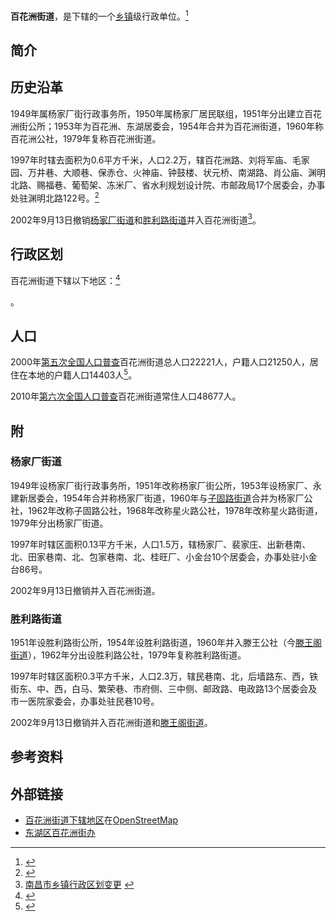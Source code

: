{{中国乡级行政区|36/01/02/004/000
|汉语拼音 = BaiHuaZhouJieDaoBanShiChu
|其他语言 = 
|其他语言名称 = 
|旧称 =
|地名出处 = 以名胜[[百花洲_(南昌)|百花洲]]命名<ref>[http://www.jxqhdm.com/result.aspx?id=36010200011111000004 地名查询]{{Dead link|date=2018年6月 |bot=InternetArchiveBot |fix-attempted=no }}</ref>
|位置图文件名 = 
|位置图描述 = 
|自定义图片=
|建置时间 = 1960
|领导职位 = 
|领导名称 = 
|政府驻地 = 小金台社区70号
|毗邻 = 
|总面积 = 0.4平方公里
|总人口 = 
|户籍人口 = 
|户籍人口年份 = 
|常住人口 = 48677<ref>{{Cite web |url=http://www.nc.gov.cn/zwgk/tjsj/tjgb/qxtj/201107/t20110701_352621.htm |title=南昌市东湖区2010年第六次全国人口普查主要数据公报 |access-date=2014-06-08 |archive-url=https://web.archive.org/web/20140715000946/http://www.nc.gov.cn/zwgk/tjsj/tjgb/qxtj/201107/t20110701_352621.htm |archive-date=2014-07-15 |dead-url=yes }}</ref>
|常住人口年份 = 2010年
|人口密度 = 
|GDP = 
|邮政编码 = 330008
|电话区号 = 791
|官方网站 = 
|网站名称 = 
}}

'''百花洲街道'''，是{{PRC admin/fullname|36/01/02/004/000|3}}下辖的一个[[乡镇|乡镇]]级行政单位。<ref>{{PRC admin/ref sgc|{{PRC admin/parent|36/01/02/004/000}}}}</ref>

== 简介 ==

== 历史沿革 ==
1949年属杨家厂街行政事务所，1950年属杨家厂居民联组，1951年分出建立百花洲街公所；1953年为百花洲、东湖居委会，1954年合并为百花洲街道，1960年称百花洲公社，1979年复称百花洲街道。

1997年时辖去面积为0.6平方千米，人口2.2万，辖百花洲路、刘将军庙、毛家园、万井巷、大顺巷、保赤仓、火神庙、钟鼓楼、状元桥、南湖路、肖公庙、渊明北路、赐福巷、葡萄架、冻米厂、省水利规划设计院、市邮政局17个居委会，办事处驻渊明北路122号。<ref>{{Cite web |url=http://www.xzqh.org/html/show/jx/9738.html |title=百花洲街道 |accessdate=2014-06-09 |archive-date=2014-07-15 |archive-url=https://web.archive.org/web/20140715000917/http://www.xzqh.org/html/show/jx/9738.html |dead-url=no }}</ref>

2002年9月13日撤销[[杨家厂街道|杨家厂街道]]和[[胜利路街道_(南昌市)|胜利路街道]]并入百花洲街道<ref>[http://www.jxqhdm.com/NEWS/newshow.aspx?id=2209 南昌市乡镇行政区划变更] {{Wayback|url=http://www.jxqhdm.com/NEWS/newshow.aspx?id=2209 |date=20140513202134 }}</ref>。

== 行政区划 ==

百花洲街道下辖以下地区：<ref>{{PRC admin/ref sgc|36/01/02/004/000}}</ref>

{{PRC admin/children|36/01/02/004/000}}。

== 人口 ==
2000年[[中华人民共和国第五次全国人口普查|第五次全国人口普查]]百花洲街道总人口22221人，户籍人口21250人，居住在本地的户籍人口14403人<ref>{{Cite web |url=http://www.stats.gov.cn/tjsj/pcsj/rkpc/dwcrkpc/ |title=国家统计局：《2000年第五次人口普查数据》 |accessdate=2014-06-08 |archive-date=2018-11-09 |archive-url=https://web.archive.org/web/20181109023708/http://www.stats.gov.cn/tjsj/pcsj/rkpc/dwcrkpc/ |dead-url=no }}</ref>。

2010年[[中华人民共和国第六次全国人口普查|第六次全国人口普查]]百花洲街道常住人口48677人。

== 附 ==
=== 杨家厂街道 ===
1949年设杨家厂街行政事务所，1951年改称杨家厂街公所，1953年设杨家厂、永建新居委会，1954年合并称杨家厂街道，1960年与[[子固路街道|子固路街道]]合并为杨家厂公社，1962年改称子固路公社，1968年改称星火路公社，1978年改称星火路街道，1979年分出杨家厂街道。

1997年时辖区面积0.13平方千米，人口1.5万，辖杨家厂、裴家庄、出新巷南、北、田家巷南、北、包家巷南、北、桂旺厂、小金台10个居委会，办事处驻小金台86号。

2002年9月13日撤销并入百花洲街道。

=== 胜利路街道 ===
1951年设胜利路街公所，1954年设胜利路街道，1960年并入滕王公社（今[[滕王阁街道|滕王阁街道]]），1962年分出设胜利路公社，1979年复称胜利路街道。

1997年时辖区面积0.3平方千米，人口2.3万，辖民巷南、北，后墙路东、西，铁街东、中、西，白马、繁荣巷、市府侧、三中侧、邮政路、电政路13个居委会及市一医院家委会，办事处驻民巷10号。

2002年9月13日撤销并入百花洲街道和[[滕王阁街道|滕王阁街道]]。

== 参考资料 ==

{{reflist}}

== 外部链接 ==
*[http://www.openstreetmap.org/browse/relation/3805625 百花洲街道下辖地区]在[[OpenStreetMap|OpenStreetMap]]
*[https://web.archive.org/web/20140714214049/http://xxgk.nc.gov.cn/dhq/bmgkxx/yz/ 东湖区百花洲街办]

{{PRC admin/navcat|36/01/02/004/000}}